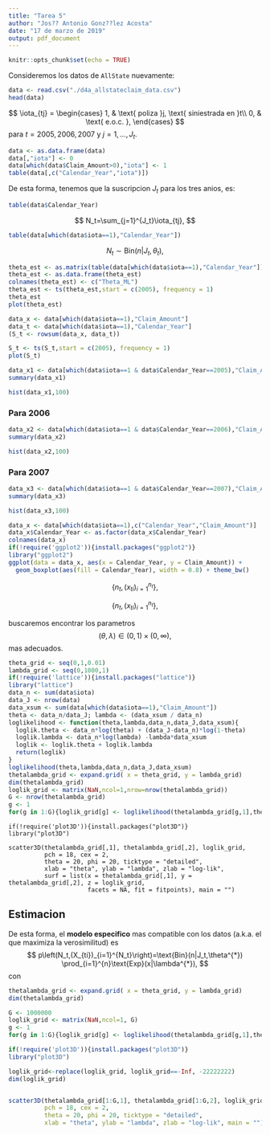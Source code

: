 ```yaml
---
title: "Tarea 5"
author: "Jos?? Antonio Gonz??lez Acosta"
date: "17 de marzo de 2019"
output: pdf_document
---
```


```r
knitr::opts_chunk$set(echo = TRUE)
```
Consideremos los datos de `AllState` nuevamente:

```r
data <- read.csv("./d4a_allstateclaim_data.csv")
head(data)
```


$$
\iota_{tj} = 
\begin{cases}
1, & \text{ poliza }j, \text{ siniestrada en }t\\
0, & \text{ e.o.c. },
\end{cases}
$$
para $t=2005,2006,2007$ y $j=1,\ldots,J_t$.

```r
data <- as.data.frame(data)
data[,"iota"] <- 0
data[which(data$Claim_Amount>0),"iota"] <- 1
table(data[,c("Calendar_Year","iota")])
```

De esta forma, tenemos que la suscripcion $J_t$ para los tres anios, es:

```r
table(data$Calendar_Year)
```


$$
N_t=\sum_{j=1}^{J_t}\iota_{tj},
$$


```r
table(data[which(data$iota==1),"Calendar_Year"])
```


$$
N_t \sim \text{Bin}(n|J_t,\theta_t),
$$

```r
theta_est <- as.matrix(table(data[which(data$iota==1),"Calendar_Year"])) / as.matrix(table(data$Calendar_Year))
theta_est <- as.data.frame(theta_est)
colnames(theta_est) <- c("Theta_ML")
theta_est <- ts(theta_est,start = c(2005), frequency = 1)
theta_est
plot(theta_est)
```



```r
data_x <- data[which(data$iota==1),"Claim_Amount"]
data_t <- data[which(data$iota==1),"Calendar_Year"]
(S_t <- rowsum(data_x, data_t))
```


```r
S_t <- ts(S_t,start = c(2005), frequency = 1)
plot(S_t)
```


```r
data_x1 <- data[which(data$iota==1 & data$Calendar_Year==2005),"Claim_Amount"]
summary(data_x1)
```

```r
hist(data_x1,100)
```    

### Para 2006

```r
data_x2 <- data[which(data$iota==1 & data$Calendar_Year==2006),"Claim_Amount"]
summary(data_x2)
```

```r
hist(data_x2,100)
```    


### Para 2007

```r
data_x3 <- data[which(data$iota==1 & data$Calendar_Year==2007),"Claim_Amount"]
summary(data_x3)
```

```r
hist(data_x3,100)
```  



```r
data_x <- data[which(data$iota==1),c("Calendar_Year","Claim_Amount")]
data_x$Calendar_Year <- as.factor(data_x$Calendar_Year)
colnames(data_x)
if(!require('ggplot2')){install.packages("ggplot2")}
library("ggplot2")
ggplot(data = data_x, aes(x = Calendar_Year, y = Claim_Amount)) +
  geom_boxplot(aes(fill = Calendar_Year), width = 0.8) + theme_bw()
```


$$
\{n_t,(x_{ti})_{i=1}^{n_t}\},
$$

$$
\{n_t,(x_{ti})_{i=1}^{n_t}\},
$$

buscaremos encontrar los parametros
$$
(\theta,\lambda) \in (0,1)\times (0,\infty),
$$
mas adecuados.



```r
theta_grid <- seq(0,1,0.01)
lambda_grid <- seq(0,1000,1)
if(!require('lattice')){install.packages("lattice")}
library("lattice")
data_n <- sum(data$iota)
data_J <- nrow(data)
data_xsum <- sum(data[which(data$iota==1),"Claim_Amount"])
theta <- data_n/data_J; lambda <- (data_xsum / data_n)
loglikelihood <- function(theta,lambda,data_n,data_J,data_xsum){
  loglik.theta <- data_n*log(theta) + (data_J-data_n)*log(1-theta)
  loglik.lambda <- data_n*log(lambda) -lambda*data_xsum
  loglik <- loglik.theta + loglik.lambda
  return(loglik)
}
loglikelihood(theta,lambda,data_n,data_J,data_xsum)
thetalambda_grid <- expand.grid( x = theta_grid, y = lambda_grid)
dim(thetalambda_grid)
loglik_grid <- matrix(NaN,ncol=1,nrow=nrow(thetalambda_grid))
G <- nrow(thetalambda_grid)
g <- 1
for(g in 1:G){loglik_grid[g] <- loglikelihood(thetalambda_grid[g,1],thetalambda_grid[g,2],data_n,data_J,data_xsum)}
```

```
if(!require('plot3D')){install.packages("plot3D")}
library("plot3D")

scatter3D(thetalambda_grid[,1], thetalambda_grid[,2], loglik_grid, 
          pch = 18, cex = 2, 
          theta = 20, phi = 20, ticktype = "detailed",
          xlab = "theta", ylab = "lambda", zlab = "log-lik",  
          surf = list(x = thetalambda_grid[,1], y = thetalambda_grid[,2], z = loglik_grid,  
                      facets = NA, fit = fitpoints), main = "")
```

## Estimacion

De esta forma, el **modelo especifico** mas compatible con los datos (a.k.a. el que maximiza la verosimilitud) es
$$
p\left(N_t,(X_{ti})_{i=1}^{N_t}\right)=\text{Bin}(n|J_t,\theta^{*}) \prod_{i=1}^{n}\text{Exp}(x|\lambda^{*}),
$$
con 
\begin{eqnarray}
\theta^{*} & = &\arg\max_{\theta\in (0,1)}lik\left(\theta|(J_t,n_t)_{t=2005}^{2007}\right) \nonumber \\
\lambda^{*} & = &\arg\max_{\lambda\in (0,\infty)}lik\left(\lambda|(x_{t,i})_{t=2005,i=1}^{2007,n_t}\right) \nonumber.
\end{eqnarray}
```r
thetalambda_grid <- expand.grid( x = theta_grid, y = lambda_grid)
dim(thetalambda_grid)
```

```r
G <- 1000000
loglik_grid <- matrix(NaN,ncol=1, G)
g <- 1
for(g in 1:G){loglik_grid[g] <- loglikelihood(thetalambda_grid[g,1],thetalambda_grid[g,2],data_n,data_J,data_xsum)}
```

```r
if(!require('plot3D')){install.packages("plot3D")}
library("plot3D")

loglik_grid<-replace(loglik_grid, loglik_grid==-Inf, -22222222)
dim(loglik_grid)


scatter3D(thetalambda_grid[1:G,1], thetalambda_grid[1:G,2], loglik_grid, 
          pch = 18, cex = 2, 
          theta = 20, phi = 20, ticktype = "detailed",
          xlab = "theta", ylab = "lambda", zlab = "log-lik", main = "")

```
